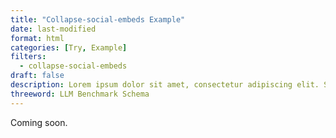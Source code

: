 ```yaml
---
title: "Collapse-social-embeds Example"
date: last-modified
format: html
categories: [Try, Example]
filters:
  - collapse-social-embeds
draft: false
description: Lorem ipsum dolor sit amet, consectetur adipiscing elit. Sed nec augue vel eros feugiat feugiat nec euismod turpis. Cras venenatis, mauris ac semper laore
threeword: LLM Benchmark Schema
---
```

Coming soon.